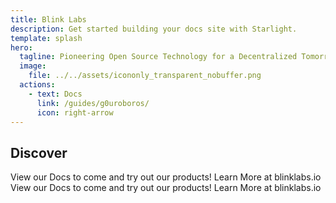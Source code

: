 ```yaml
---
title: Blink Labs
description: Get started building your docs site with Starlight.
template: splash
hero:
  tagline: Pioneering Open Source Technology for a Decentralized Tomorrow!
  image:
    file: ../../assets/icononly_transparent_nobuffer.png
  actions:
    - text: Docs
      link: /guides/g0uroboros/
      icon: right-arrow
---
```



## Discover

<CardGrid stagger>
	<Card title="Check out our Blockchain Tools!" icon="open-book">
		View our Docs to come and try out our products!
	</Card>
	<Card title="Find Out More" icon="information">
		Learn More at blinklabs.io
	</Card>
  	<Card title="Check out our Blockchain Tools!" icon="open-book">
		View our Docs to come and try out our products!
	</Card>
	<Card title="Find Out More" icon="information">
		Learn More at blinklabs.io
	</Card>
</CardGrid>

